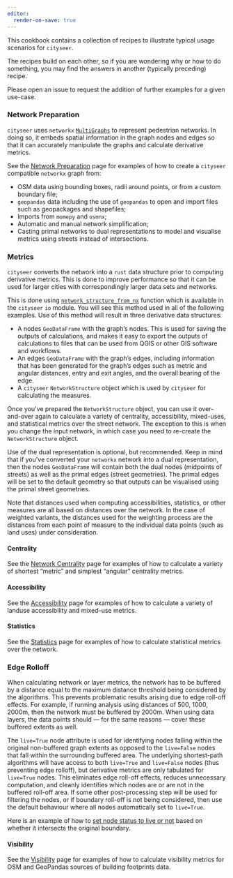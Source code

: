 ```yaml
---
editor:
  render-on-save: true
---
```


This cookbook contains a collection of recipes to illustrate typical usage scenarios for `cityseer`.

The recipes build on each other, so if you are wondering why or how to do something, you may find the answers in another (typically preceding) recipe.

Please open an issue to request the addition of further examples for a given use-case.

### Network Preparation

`cityseer` uses `networkx` [`MultiGraphs`](https://networkx.org/documentation/stable/reference/classes/multigraph.html) to represent pedestrian networks. In doing so, it embeds spatial information in the graph nodes and edges so that it can accurately manipulate the graphs and calculate derivative metrics.

See the [Network Preparation](networks/index.qmd) page for examples of how to create a `cityseer` compatible `networkx` graph from:

- OSM data using bounding boxes, radii around points, or from a custom boundary file;
- `geopandas` data including the use of `geopandas` to open and import files such as geopackages and shapefiles;
- Imports from `momepy` and `osmnx`;
- Automatic and manual network simplification;
- Casting primal networks to dual representations to model and visualise metrics using streets instead of intersections.

### Metrics

`cityseer` converts the network into a `rust` data structure prior to computing derivative metrics. This is done to improve performance so that it can be used for larger cities with correspondingly larger data sets and networks.

This is done using [`network_structure_from_nx`](https://cityseer.benchmarkurbanism.com/tools/io#network-structure-from-nx) function which is available in the `cityseer` `io` module. You will see this method used in all of the following examples. Use of this method will result in three derivative data structures:

- A nodes `GeoDataFrame` with the graph's nodes. This is used for saving the outputs of calculations, and makes it easy to export the outputs of calculations to files that can be used from QGIS or other GIS software and workflows.
- An edges `GeoDataFrame` with the graph's edges, including information that has been generated for the graph's edges such as metric and angular distances, entry and exit angles, and the overall bearing of the edge.
- A `cityseer` `NetworkStructure` object which is used by `cityseer` for calculating the measures.

Once you've prepared the `NetworkStructure` object, you can use it over-and-over again to calculate a variety of centrality, accessibility, mixed-uses, and statistical metrics over the street network. The exception to this is when you change the input network, in which case you need to re-create the `NetworkStructure` object.

Use of the dual representation is optional, but recommended. Keep in mind that if you've converted your `networkx` network into a dual representation, then the nodes `GeoDataFrame` will contain both the dual nodes (midpoints of streets) as well as the primal edges (street geometries). The primal edges will be set to the default geometry so that outputs can be visualised using the primal street geometries.

Note that distances used when computing accessibilities, statistics, or other measures are all based on distances over the network. In the case of weighted variants, the distances used for the weighting process are the distances from each point of measure to the individual data points (such as land uses) under consideration.

#### Centrality

See the [Network Centrality](centrality/index.qmd) page for examples of how to calculate a variety of shortest "metric" and simplest "angular" centrality metrics.

#### Accessibility

See the [Accessibility](accessibility/index.qmd) page for examples of how to calculate a variety of landuse accessibility and mixed-use metrics.

#### Statistics

See the [Statistics](stats/index.qmd) page for examples of how to calculate statistical metrics over the network.

### Edge Rolloff

When calculating network or layer metrics, the network has to be buffered by a distance equal to the maximum distance threshold being considered by the algorithms. This prevents problematic results arising due to edge roll-off effects. For example, if running analysis using distances of 500, 1000, 2000m, then the network must be buffered by 2000m. When using data layers, the data points should --- for the same reasons --- cover these buffered extents as well.

The `live=True` node attribute is used for identifying nodes falling within the original non-buffered graph extents as opposed to the `live=False` nodes that fall within the surrounding buffered area. The underlying shortest-path algorithms will have access to both `live=True` and `live=False` nodes (thus preventing edge rolloff), but derivative metrics are only tabulated for `live=True` nodes. This eliminates edge roll-off effects, reduces unnecessary computation, and cleanly identifies which nodes are or are not in the buffered roll-off area. If some other post-processing step will be used for filtering the nodes, or if boundary roll-off is not being considered, then use the default behaviour where all nodes automatically set to `live=True`.

Here is an example of how to [set node status to live or not](live_nodes.ipynb) based on whether it intersects the original boundary.

#### Visibility

See the [Visibility](visibility/index.qmd) page for examples of how to calculate visibility metrics for OSM and GeoPandas sources of building footprints data.
